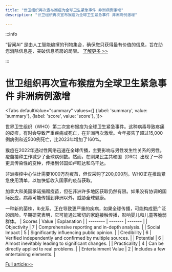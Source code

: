 ```yaml
---
title: "世卫组织再次宣布猴痘为全球卫生紧急事件 非洲病例激增"
description: "世卫组织再次宣布猴痘为全球卫生紧急事件 非洲病例激增"

---
```



:::info

“智闻AI“ 是由人工智能编撰的刊物集合，确保您只获得最有价值的信息，旨在助您消除信息差，突破信息茧房的局限。  [了解更多 >>](/)

:::

# 世卫组织再次宣布猴痘为全球卫生紧急事件 非洲病例激增


<Tabs
	defaultValue="summary"
	values={[
	{label: 'summary', value: 'summary'},
	{label: 'score', value: 'score'},
]}>
<TabItem value="summary">


世界卫生组织（WHO）第二次宣布猴痘为全球卫生紧急事件。这种病毒导致疼痛的皮疹，有时会导致严重疾病或死亡，在非洲再次激增。今年报告了超过15,000例病例和近500例死亡，比2023年增加了160%。

猴痘在2022年通过性网络迅速在全球传播，主要影响与男性发生性关系的男性。疫苗接种工作减少了全球病例数。然而，在刚果民主共和国（DRC）出现了一种更具传染性的变种，传播到邻国如卢旺达和乌干达。

非洲疾控中心估计需要1000万剂疫苗，但仅采购了200,000剂。WHO正在推动紧急使用清单，以加快低收入国家的疫苗获取。

加拿大和美国承诺捐赠疫苗，但在非洲许多地区获取仍然有限。如果没有协调的国际反应，病毒可能传播到非洲以外，威胁全球健康。

一种新的菌株，Ib支系，正在导致更严重的疾病，如果全球传播，可能构成更广泛的风险。早期研究表明，它可能通过密切的家庭接触传播，影响婴儿和儿童等脆弱群体。
</TabItem>
<TabItem value="score">
	| Scores     | Value   | Explanation |
	| -------- | ------- | ------- |
	| Objectivity  | 7    | Comprehensive reporting and in-depth analysis.    |
	| Social Impact | 5     | Significantly influencing public opinion.    |
	| Credibility    | 6    | Verified independently and confirmed by multiple sources.    |
	| Potential    | 6    | Almost inevitably leading to significant changes.    |
	| Practicality    | 4    | Can be directly applied to real problems.    |
	| Entertainment Value    | 2    | Includes a few entertaining elements.    |
</TabItem>
</Tabs>

[Full article>>](https://ici.radio-canada.ca/rci/en/news/2096711/who-mpox-global-health-emergency-virus-africa)
